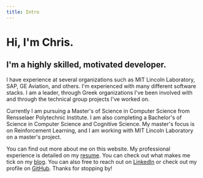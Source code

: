 ```yaml
---
title: Intro
---
```

# Hi, I'm Chris.
## I'm a highly skilled, motivated developer.

I have experience at several organizations such as MIT Lincoln Laboratory, SAP, GE Aviation, and others. I'm experienced with many different software stacks. I am a leader, through Greek organizations I've been involved with and through the technical group projects I've worked on. 

Currently I am pursuing a Master's of Science in Computer Science from Rensselaer Polytechnic Institute. I am also completing a Bachelor's of Science in Computer Science and Cognitive Science. My master's focus is on Reinforcement Learning, and I am working with MIT Lincoln Laboratory on a master's project. 

You can find out more about me on this website. My professional experience is detailed on my [resume](/resume). You can check out what makes me tick on my [blog](/blog). You can also free to reach out on [LinkedIn](https://www.linkedin.com/in/chris-vanderloo/) or check out my profile on [GitHub](https://github.com/chrisvander). Thanks for stopping by!